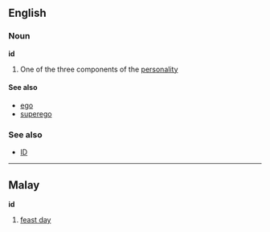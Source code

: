 ==English==
===Noun===
'''id'''

# One of the three components of the [[personality]]

====See also====
*[[ego]]
*[[superego]]

===See also===
*[[ID]]<!-- or [[I.D.]] -->

----

==Malay==
'''id'''

# [[feast day]]